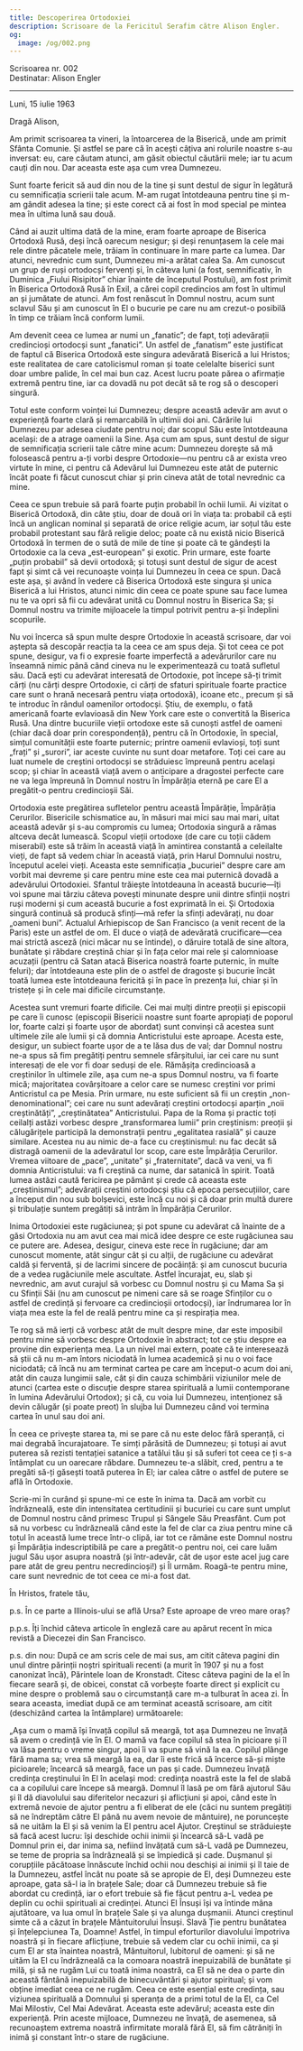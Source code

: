 ```yaml
---
title: Descoperirea Ortodoxiei
description: Scrisoare de la Fericitul Serafim către Alison Engler.
og:
  image: /og/002.png
---
```


<div style={{textAlign:'right', fontFamily:'monospace'}}>Scrisoarea nr. 002</div>
<div style={{textAlign:'left', fontFamily:'monospace'}}>Destinatar: Alison Engler</div>

---

Luni, 15 iulie 1963

Dragă Alison,

Am primit scrisoarea ta vineri, la întoarcerea de la Biserică, unde am primit Sfânta Comunie. Și astfel se pare că în acești câțiva ani rolurile noastre s-au inversat: eu, care căutam atunci, am găsit obiectul căutării mele; iar tu acum cauți din nou. Dar aceasta este așa cum vrea Dumnezeu.

Sunt foarte fericit să aud din nou de la tine și sunt destul de sigur în legătură cu semnificația scrierii tale acum. M-am rugat întotdeauna pentru tine și m-am gândit adesea la tine; și este corect că ai fost în mod special pe mintea mea în ultima lună sau două.

Când ai auzit ultima dată de la mine, eram foarte aproape de Biserica Ortodoxă Rusă, deși încă oarecum nesigur; și deși renunțasem la cele mai rele dintre păcatele mele, trăiam în continuare în mare parte ca lumea. Dar atunci, nevrednic cum sunt, Dumnezeu mi-a arătat calea Sa. Am cunoscut un grup de ruși ortodocși fervenți și, în câteva luni (a fost, semnificativ, în Duminica „Fiului Risipitor” chiar înainte de începutul Postului), am fost primit în Biserica Ortodoxă Rusă în Exil, a cărei copil credincios am fost în ultimul an și jumătate de atunci. Am fost renăscut în Domnul nostru, acum sunt sclavul Său și am cunoscut în El o bucurie pe care nu am crezut-o posibilă în timp ce trăiam încă conform lumii.

Am devenit ceea ce lumea ar numi un „fanatic”; de fapt, toți adevărații credincioși ortodocși sunt „fanatici”. Un astfel de „fanatism” este justificat de faptul că Biserica Ortodoxă este singura adevărată Biserică a lui Hristos; este realitatea de care catolicismul roman și toate celelalte biserici sunt doar umbre palide, în cel mai bun caz. Acest lucru poate părea o afirmație extremă pentru tine, iar ca dovadă nu pot decât să te rog să o descoperi singură.

Totul este conform voinței lui Dumnezeu; despre această adevăr am avut o experiență foarte clară și remarcabilă în ultimii doi ani. Cărările lui Dumnezeu par adesea ciudate pentru noi; dar scopul Său este întotdeauna același: de a atrage oamenii la Sine. Așa cum am spus, sunt destul de sigur de semnificația scrierii tale către mine acum: Dumnezeu dorește să mă folosească pentru a-ți vorbi despre Ortodoxie—nu pentru că ar exista vreo virtute în mine, ci pentru că Adevărul lui Dumnezeu este atât de puternic încât poate fi făcut cunoscut chiar și prin cineva atât de total nevrednic ca mine.

Ceea ce spun trebuie să pară foarte puțin probabil în ochii lumii. Ai vizitat o Biserică Ortodoxă, din câte știu, doar de două ori în viața ta: probabil că ești încă un anglican nominal și separată de orice religie acum, iar soțul tău este probabil protestant sau fără religie deloc; poate că nu există nicio Biserică Ortodoxă în termen de o sută de mile de tine și poate că te gândești la Ortodoxie ca la ceva „est-european” și exotic. Prin urmare, este foarte „puțin probabil” să devii ortodoxă; și totuși sunt destul de sigur de acest fapt și simt că vei recunoaște voința lui Dumnezeu în ceea ce spun. Dacă este așa, și având în vedere că Biserica Ortodoxă este singura și unica Biserică a lui Hristos, atunci nimic din ceea ce poate spune sau face lumea nu te va opri să fii cu adevărat unită cu Domnul nostru în Biserica Sa; și Domnul nostru va trimite mijloacele la timpul potrivit pentru a-și îndeplini scopurile.

Nu voi încerca să spun multe despre Ortodoxie în această scrisoare, dar voi aștepta să descopăr reacția ta la ceea ce am spus deja. Și tot ceea ce pot spune, desigur, va fi o expresie foarte imperfectă a adevărurilor care nu înseamnă nimic până când cineva nu le experimentează cu toată sufletul său. Dacă ești cu adevărat interesată de Ortodoxie, pot începe să-ți trimit cărți (nu cărți despre Ortodoxie, ci cărți de sfaturi spirituale foarte practice care sunt o hrană necesară pentru viața ortodoxă), icoane etc., precum și să te introduc în rândul oamenilor ortodocși. Știu, de exemplu, o fată americană foarte evlavioasă din New York care este o convertită la Biserica Rusă. Una dintre bucuriile vieții ortodoxe este să cunoști astfel de oameni (chiar dacă doar prin corespondență), pentru că în Ortodoxie, în special, simțul comunității este foarte puternic; printre oamenii evlavioși, toți sunt „frați” și „surori”, iar aceste cuvinte nu sunt doar metafore. Toți cei care au luat numele de creștini ortodocși se străduiesc împreună pentru același scop; și chiar în această viață avem o anticipare a dragostei perfecte care ne va lega împreună în Domnul nostru în Împărăția eternă pe care El a pregătit-o pentru credincioșii Săi.

Ortodoxia este pregătirea sufletelor pentru această Împărăție, Împărăția Cerurilor. Bisericile schismatice au, în măsuri mai mici sau mai mari, uitat această adevăr și s-au compromis cu lumea; Ortodoxia singură a rămas altceva decât lumească. Scopul vieții ortodoxe (de care cu toții cădem miserabil) este să trăim în această viață în amintirea constantă a celeilalte vieți, de fapt să vedem chiar în această viață, prin Harul Domnului nostru, începutul acelei vieți. Aceasta este semnificația „bucuriei” despre care am vorbit mai devreme și care pentru mine este cea mai puternică dovadă a adevărului Ortodoxiei. Sfantul trăiește întotdeauna în această bucurie—îți voi spune mai târziu câteva povești minunate despre unii dintre sfinții noștri ruși moderni și cum această bucurie a fost exprimată în ei. Și Ortodoxia singură continuă să producă sfinți—mă refer la sfinți adevărați, nu doar „oameni buni”. Actualul Arhiepiscop de San Francisco (a venit recent de la Paris) este un astfel de om. El duce o viață de adevărată crucificare—cea mai strictă asceză (nici măcar nu se întinde), o dăruire totală de sine altora, bunătate și răbdare creștină chiar și în fața celor mai rele și calomnioase acuzații (pentru că Satan atacă Biserica noastră foarte puternic, în multe feluri); dar întotdeauna este plin de o astfel de dragoste și bucurie încât toată lumea este întotdeauna fericită și în pace în prezența lui, chiar și în tristețe și în cele mai dificile circumstanțe.

Acestea sunt vremuri foarte dificile. Cei mai mulți dintre preoții și episcopii pe care îi cunosc (episcopii Bisericii noastre sunt foarte apropiați de poporul lor, foarte calzi și foarte ușor de abordat) sunt convinși că acestea sunt ultimele zile ale lumii și că domnia Anticristului este aproape. Acesta este, desigur, un subiect foarte ușor de a te lăsa dus de val; dar Domnul nostru ne-a spus să fim pregătiți pentru semnele sfârșitului, iar cei care nu sunt interesați de ele vor fi doar seduși de ele. Rămășița credincioasă a creștinilor în ultimele zile, așa cum ne-a spus Domnul nostru, va fi foarte mică; majoritatea covârșitoare a celor care se numesc creștini vor primi Anticristul ca pe Mesia. Prin urmare, nu este suficient să fii un creștin „non-denominational”; cei care nu sunt adevărați creștini ortodocși aparțin „noii creștinătăți”, „creștinătatea” Anticristului. Papa de la Roma și practic toți ceilalți astăzi vorbesc despre „transformarea lumii” prin creștinism: preoții și călugărițele participă la demonstrații pentru „egalitatea rasială” și cauze similare. Acestea nu au nimic de-a face cu creștinismul: nu fac decât să distragă oamenii de la adevăratul lor scop, care este Împărăția Cerurilor. Vremea viitoare de „pace”, „unitate” și „fraternitate”, dacă va veni, va fi domnia Anticristului: va fi creștină ca nume, dar satanică în spirit. Toată lumea astăzi caută fericirea pe pământ și crede că aceasta este „creștinismul”; adevărații creștini ortodocși știu că epoca persecuțiilor, care a început din nou sub bolșevici, este încă cu noi și că doar prin multă durere și tribulație suntem pregătiți să intrăm în Împărăția Cerurilor.

Inima Ortodoxiei este rugăciunea; și pot spune cu adevărat că înainte de a găsi Ortodoxia nu am avut cea mai mică idee despre ce este rugăciunea sau ce putere are. Adesea, desigur, cineva este rece în rugăciune; dar am cunoscut momente, atât singur cât și cu alții, de rugăciune cu adevărat caldă și ferventă, și de lacrimi sincere de pocăință: și am cunoscut bucuria de a vedea rugăciunile mele ascultate. Astfel încurajat, eu, slab și nevrednic, am avut curajul să vorbesc cu Domnul nostru și cu Mama Sa și cu Sfinții Săi (nu am cunoscut pe nimeni care să se roage Sfinților cu o astfel de credință și fervoare ca credincioșii ortodocși), iar îndrumarea lor în viața mea este la fel de reală pentru mine ca și respirația mea.

Te rog să mă ierți că vorbesc atât de mult despre mine, dar este imposibil pentru mine să vorbesc despre Ortodoxie în abstract; tot ce știu despre ea provine din experiența mea. La un nivel mai extern, poate că te interesează să știi că nu m-am întors niciodată în lumea academică și nu o voi face niciodată; că încă nu am terminat cartea pe care am început-o acum doi ani, atât din cauza lungimii sale, cât și din cauza schimbării viziunilor mele de atunci (cartea este o discuție despre starea spirituală a lumii contemporane în lumina Adevărului Ortodox); și că, cu voia lui Dumnezeu, intenționez să devin călugăr (și poate preot) în slujba lui Dumnezeu când voi termina cartea în unul sau doi ani.

În ceea ce privește starea ta, mi se pare că nu este deloc fără speranță, ci mai degrabă încurajatoare. Te simți părăsită de Dumnezeu; și totuși ai avut puterea să rezisti tentației satanice a tatălui tău și să suferi tot ceea ce ți s-a întâmplat cu un oarecare răbdare. Dumnezeu te-a slăbit, cred, pentru a te pregăti să-ți găsești toată puterea în El; iar calea către o astfel de putere se află în Ortodoxie.

Scrie-mi în curând și spune-mi ce este în inima ta. Dacă am vorbit cu îndrăzneală, este din intensitatea certitudinii și bucuriei cu care sunt umplut de Domnul nostru când primesc Trupul și Sângele Său Preasfânt. Cum pot să nu vorbesc cu îndrăzneală când este la fel de clar ca ziua pentru mine că totul în această lume trece într-o clipă, iar tot ce rămâne este Domnul nostru și Împărăția indescriptibilă pe care a pregătit-o pentru noi, cei care luăm jugul Său ușor asupra noastră (și într-adevăr, cât de ușor este acel jug care pare atât de greu pentru necredincioși!) și Îl urmăm. Roagă-te pentru mine, care sunt nevrednic de tot ceea ce mi-a fost dat.

În Hristos, fratele tău,

p.s. În ce parte a Illinois-ului se află Ursa? Este aproape de vreo mare oraș?

p.p.s. Îți închid câteva articole în engleză care au apărut recent în mica revistă a Diecezei din San Francisco.

p.s. din nou: După ce am scris cele de mai sus, am citit câteva pagini din unul dintre părinții noștri spirituali recenti (a murit în 1907 și nu a fost canonizat încă), Părintele Ioan de Kronstadt. Citesc câteva pagini de la el în fiecare seară și, de obicei, constat că vorbește foarte direct și explicit cu mine despre o problemă sau o circumstanță care m-a tulburat în acea zi. În seara aceasta, imediat după ce am terminat această scrisoare, am citit (deschizând cartea la întâmplare) următoarele:

„Așa cum o mamă își învață copilul să meargă, tot așa Dumnezeu ne învață să avem o credință vie în El. O mamă va face copilul să stea în picioare și îl va lăsa pentru o vreme singur, apoi îi va spune să vină la ea. Copilul plânge fără mama sa; vrea să meargă la ea, dar îi este frică să încerce să-și miște picioarele; încearcă să meargă, face un pas și cade. Dumnezeu învață credința creștinului în El în același mod: credința noastră este la fel de slabă ca a copilului care începe să meargă. Domnul îl lasă pe om fără ajutorul Său și îl dă diavolului sau diferitelor necazuri și aflicțiuni și apoi, când este în extremă nevoie de ajutor pentru a fi eliberat de ele (căci nu suntem pregătiți să ne îndreptăm către El până nu avem nevoie de mântuire), ne poruncește să ne uităm la El și să venim la El pentru acel Ajutor. Creștinul se străduiește să facă acest lucru: își deschide ochii inimii și încearcă să-L vadă pe Domnul prin ei, dar inima sa, nefiind învățată cum să-L vadă pe Dumnezeu, se teme de propria sa îndrăzneală și se împiedică și cade. Dușmanul și corupțiile păcătoase înnăscute închid ochii nou deschiși ai inimii și îl taie de la Dumnezeu, astfel încât nu poate să se apropie de El, deși Dumnezeu este aproape, gata să-l ia în brațele Sale; doar că Dumnezeu trebuie să fie abordat cu credință, iar o efort trebuie să fie făcut pentru a-L vedea pe deplin cu ochii spirituali ai credinței. Atunci El Însuși își va întinde mâna ajutătoare, va lua omul în brațele Sale și va alunga dușmanii. Atunci creștinul simte că a căzut în brațele Mântuitorului Însuși. Slavă Ție pentru bunătatea și înțelepciunea Ta, Doamne! Astfel, în timpul eforturilor diavolului împotriva noastră și în fiecare aflicțiune, trebuie să vedem clar cu ochii inimii, ca și cum El ar sta înaintea noastră, Mântuitorul, Iubitorul de oameni: și să ne uităm la El cu îndrăzneală ca la comoara noastră inepuizabilă de bunătate și milă, și să ne rugăm Lui cu toată inima noastră, ca El să ne dea o parte din această fântână inepuizabilă de binecuvântări și ajutor spiritual; și vom obține imediat ceea ce ne rugăm. Ceea ce este esențial este credința, sau viziunea spirituală a Domnului și speranța de a primi totul de la El, ca Cel Mai Milostiv, Cel Mai Adevărat. Aceasta este adevărul; aceasta este din experiență. Prin aceste mijloace, Dumnezeu ne învață, de asemenea, să recunoaștem extrema noastră infirmitate morală fără El, să fim cătrăniți în inimă și constant într-o stare de rugăciune.

